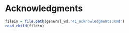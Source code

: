 # Acknowledgments

```r
filein = file.path(general_wd,'41_acknowledgments.Rmd')
read_child(filein)
```
